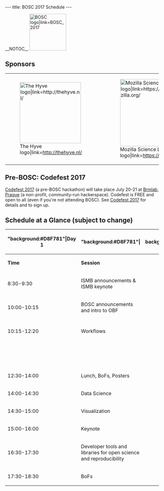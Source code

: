 ---
title: BOSC 2017 Schedule
---

__NOTOC__
[[File:Pear.png|120px|right|BOSC logo|link=BOSC_2017]]

== Sponsors ==

{|
| [[File:Thehyve-logo-small.png|200px|center|The Hyve logo|link=http://thehyve.nl/]]
| &nbsp;&nbsp;&nbsp;
| [[File:MSLLogo_small.png|220px|center|Mozilla Science Lab logo|link=https://science.mozilla.org/]]
| &nbsp;&nbsp;&nbsp;
| [[File:Repositive_logo_long.png|220px|center|Repositive Limited logo|link=https://repositive.io/]]
| &nbsp;&nbsp;&nbsp;
| [[File:Gigascience-07.png‎|200px|center|GigaScience|link=http://www.gigasciencejournal.com/]]
|}

== Pre-BOSC: Codefest 2017  ==

[[Codefest 2017]] (a pre-BOSC hackathon) will take place July 20-21 at [https://brmlab.cz/ Brmlab, Prague]  (a non-profit, community-run hackerspace). Codefest is FREE and open to all (even if you're not attending BOSC). See [[Codefest 2017]] for details and to sign up.

== Schedule at a Glance (subject to change) ==

{| class="wikitable collapsible"
! "background:#D8F781"|Day 1
! "background:#D8F781"|
!background:#D8F781"|
!background:#D8F781"|Day 2
!background:#D8F781"|
|-
| '''Time''' || '''Session''' ||  || '''Time''' || '''Session'''
|-
| 8:30-9:30 || ISMB announcements & ISMB keynote ||  || 8:30-9:30 || ISMB announcements & ISMB keynote
|-
| 10:00-10:15 || BOSC announcements and intro to OBF ||  || 10:00-10:15 || Codefest report
|-
| 10:15-12:20 || Workflows ||  || 10:15-11:45 || Community Building and Citizen Science
|-
|  ||  ||  || 11:45-12:20 || Late-Breaking Lightning Talks
|-
| 12:30-14:00 || Lunch, BoFs, Posters ||  || 12:30-14:00 || Lunch, BoFs, Posters
|-
| 14:00-14:30 || Data Science ||  || 14:30-15:00 || Open Data
|-
| 14:30-15:00 || Visualization ||  ||  || 
|-
| 15:00-16:00 || Keynote ||  || 15:00-16:00 || Panel
|-
| 16:30-17:30 || Developer tools and libraries for open science and reproducibility ||  || 16:30-17:30 || Keynote and closing remarks
|-
| 17:30-18:30 || BoFs ||  || 17:30-18:30 || BoFs 
|}